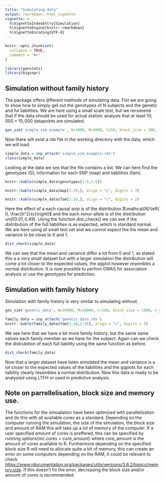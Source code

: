 ```yaml
---
title: "Simulating data"
output: rmarkdown::html_vignette
vignette: >
  %\VignetteIndexEntry{Simulation}
  %\VignetteEngine{knitr::rmarkdown}
  %\VignetteEncoding{UTF-8}
---
```


```r
knitr::opts_chunk$set(
  collapse = TRUE,
  comment = "#>"
)
```

```r
library(genstats)
library(bigsnpr)
```

## Simulation without family history

The package offers different methods of simulating data. Fist we are going to show how to simply get out the genotypes of N subjects and the genetic and ful liabilities. We are here using a small scale test, but we recomend that if the data should be used for actual statistc analysis that at least $10,000\times10,000$ datapoints are simulated.

```r
gen_sim('simple_sim_example', N=1000, M=1000, C=50, block_size = 100, fam=FALSE)
```

Now there will exist a rds file in the working directory with the data, which we will load.

```r
simple_data = snp_attach('simple_sim_example.rds')
class(simple_data)
```
Looking at the data we see that the file contains a list. We can here find the genotypes (G), information for each SNP (map) and liabilities (fam).

```r
knitr::kable(simple_data$genotypes[1:5,1:5])
```

```r
knitr::kable(simple_data$map[1:10,], align = "c", digits = 3)
```

```r
knitr::kable(simple_data$fam[1:10,], align = "c", digits = 2)
```


Here the effect of a each causal snip is of the distribution $\mathcal{N}\left( 0, \frac{h^2}{c}\right)$ and the each minor allele is of the distribution $unif(0.01, 0.49)$. Using the function dist_check() we can see if the distribution of the full liabilities is as expected, which is standard normal. We are here using af small test set and we cannot expect the the mean and variance to be close to 0 and 1.

```r
dist_check(simple_data)
```

We can see that the mean and variance differ a lot from 0 and 1, as stated this a a very small dataset but with a larger simulation the distribution will come a lot closer to the expected values, the qqplot however resembles a normal distribution. It is now possible to perfom GWAS for association analysis or use the genotypes for prediction.

## Simulation with family history

Simulation with family history is very similar to simulating without.

```r
gen_sim('genetic_data', N=10000, M=10000, C=100, block_size = 1000, n_sib=2)
```

```r
family_data = snp_attach('genetic_data.rds')
knitr::kable(family_data$fam[1:10,2:16], align = "c", digits = 2)
```


We see here that we have a bit more family history, but the same same values each family member as we have for the subject. Again can we check the distrubition of each full liability using the same function as before.

```r
dist_check(family_data)
```

Now that a larger dataset have been simulated the mean and variance is a lot closer to the expected values of the liabilities and the qqplots for each liability clearly resembles a normal distribution. Now this data is ready to be analysied using LTFH or used in predictive analysis.

## Note on parrellelisation, block size and memory use.

The functions for the simualation have been optimized with parallelization and do this with all available cores as a standard. Depending on the computer running the simulation, the size of the simulation, the block size and amount of RAM this will take up a lot of memory of the computer. If a user specified amount of cores is preffered, this can be specified by running options(mc.cores = core_amount) where core_amount is the amount of cores available to R. Furthermore depending on the specified block size R will need to allocate quite a bit of memory, this can create an error on some computers depending on the RAM, it could be relevant to check <https://www.rdocumentation.org/packages/utils/versions/3.6.2/topics/memory.size>. If this doesn't fix the error, decreasing the block size and/or amount of cores is recommended.
